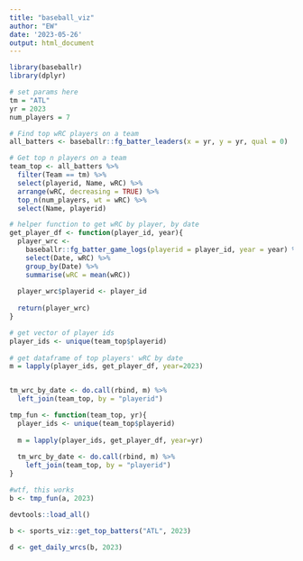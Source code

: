 ```yaml
---
title: "baseball_viz"
author: "EW"
date: '2023-05-26'
output: html_document
---
```


```r
library(baseballr)
library(dplyr)

# set params here
tm = "ATL"
yr = 2023
num_players = 7

# Find top wRC players on a team
all_batters <- baseballr::fg_batter_leaders(x = yr, y = yr, qual = 0)

# Get top n players on a team
team_top <- all_batters %>%
  filter(Team == tm) %>%
  select(playerid, Name, wRC) %>%
  arrange(wRC, decreasing = TRUE) %>%
  top_n(num_players, wt = wRC) %>%
  select(Name, playerid)

# helper function to get wRC by player, by date
get_player_df <- function(player_id, year){
  player_wrc <- 
    baseballr::fg_batter_game_logs(playerid = player_id, year = year) %>%
    select(Date, wRC) %>%
    group_by(Date) %>%
    summarise(wRC = mean(wRC))
  
  player_wrc$playerid <- player_id
  
  return(player_wrc)
}

# get vector of player ids
player_ids <- unique(team_top$playerid)
  
# get dataframe of top players' wRC by date
m = lapply(player_ids, get_player_df, year=2023)


tm_wrc_by_date <- do.call(rbind, m) %>%
  left_join(team_top, by = "playerid")


```

```r
tmp_fun <- function(team_top, yr){
  player_ids <- unique(team_top$playerid)
  
  m = lapply(player_ids, get_player_df, year=yr)
  
  tm_wrc_by_date <- do.call(rbind, m) %>%
    left_join(team_top, by = "playerid")
}

#wtf, this works
b <- tmp_fun(a, 2023)

```


```r
devtools::load_all()

b <- sports_viz::get_top_batters("ATL", 2023)
  
d <- get_daily_wrcs(b, 2023)
```
